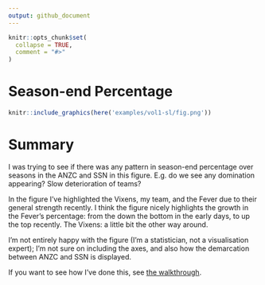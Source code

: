 ```yaml
---
output: github_document
---
```


<!-- README.md is generated from README.Rmd. Please edit that file -->

```r
knitr::opts_chunk$set(
  collapse = TRUE,
  comment = "#>"
)
```

# Season-end Percentage

<!-- badges: start -->
<!-- badges: end -->

```r
knitr::include_graphics(here('examples/vol1-sl/fig.png'))
```

# Summary

I was trying to see if there was any pattern in season-end percentage over seasons in the ANZC and SSN in this figure. E.g. do we see any domination appearing? Slow deterioration of teams?

In the figure I've highlighted the Vixens, my team, and the Fever due to their general strength recently. I think the figure nicely highlights the growth in the Fever's percentage: from the down the bottom in the early days, to up the top recently. The Vixens: a little bit the other way around.

I'm not entirely happy with the figure (I'm a statistician, not a visualisation expert); I'm not sure on including the axes, and also how the demarcation between ANZC and SSN is displayed.

If you want to see how I've done this, see [the walkthrough](walkthrough.md).
